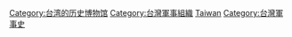 [[Category:台湾的历史博物馆|Category:台湾的历史博物馆]]
[[Category:台灣軍事組織|Category:台灣軍事組織]]
[[Category:各国军事博物馆|Taiwan]]
[[Category:台灣軍事史|Category:台灣軍事史]]